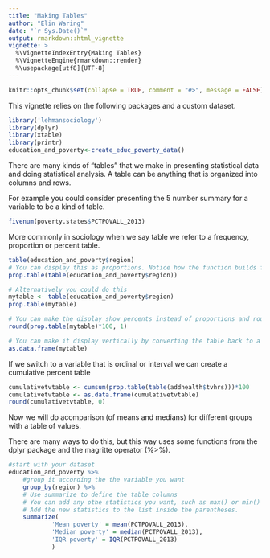 ```yaml
---
title: "Making Tables"
author: "Elin Waring"
date: "`r Sys.Date()`"
output: rmarkdown::html_vignette
vignette: >
  %\VignetteIndexEntry{Making Tables}
  %\VignetteEngine{rmarkdown::render}
  %\usepackage[utf8]{UTF-8}
---
```

```r
knitr::opts_chunk$set(collapse = TRUE, comment = "#>", message = FALSE)
```


This vignette relies on the following packages and a custom dataset.
```r

library('lehmansociology')
library(dplyr) 
library(xtable)
library(printr)
education_and_poverty<-create_educ_poverty_data()

```

There are many kinds of "tables" that we make in presenting statistical data and doing statistical analysis.  A table can be anything that is organized into columns and rows.

For example you could consider presenting the 5 number summary  for a variable to be a 
kind of table.
```r

fivenum(poverty.states$PCTPOVALL_2013)

```

More commonly in sociology when we say table we refer to a frequency, proportion or 
percent table.


```r

table(education_and_poverty$region)
# You can display this as proportions. Notice how the function builds from the inside out.
prop.table(table(education_and_poverty$region))

# Alternatively you could do this
mytable <- table(education_and_poverty$region)
prop.table(mytable)

# You can make the display show percents instead of proportions and round to one decimal.
round(prop.table(mytable)*100, 1)

# You can make it display vertically by converting the table back to a dataframe.
as.data.frame(mytable)

```

If we switch to a variable that is ordinal or interval we can create a cumulative percent
table

```r

cumulativetvtable <- cumsum(prop.table(table(addhealth$tvhrs)))*100
cumulativetvtable <- as.data.frame(cumulativetvtable)
round(cumulativetvtable, 0)

```



Now we will do acomparison (of means and medians) for different groups with a table of values.

There are many ways to do this, but this way uses some functions from the dplyr package and the magritte operator (%>%).

```r
#start with your dataset 
education_and_poverty %>%
    #group it according the the variable you want
    group_by(region) %>% 
    # Use summarize to define the table columns
    # You can add any othe statistics you want, such as max() or min()
    # Add the new statistics to the list inside the parentheses.
    summarize(
            'Mean poverty' = mean(PCTPOVALL_2013), 
            'Median poverty' = median(PCTPOVALL_2013), 
            'IQR poverty' = IQR(PCTPOVALL_2013)
            )

```


